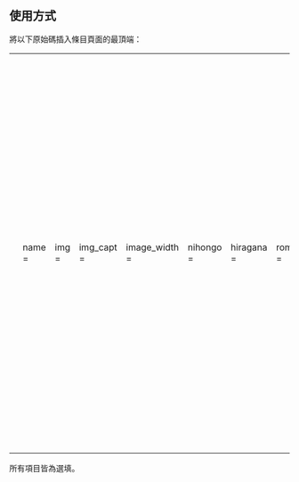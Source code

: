 <includeonly><!-- 在這裡加入模板的保護標識 --></includeonly><noinclude>{{template doc page viewed directly}}</noinclude>
==使用方式==
將以下原始碼插入條目頁面的最頂端：
{| 
|<small><pre>
{{神社
| name = 
| img = 
| img_capt = 
| image_width = 
| nihongo = 
| hiragana = 
| romaji = 
| kyujitai = 
| location = 
| god = 
| type = 
| struct = 
| open_year = 
| close_year = 
| title = 
| cere_date = 
}}</pre></small>
|<small><pre>

神社名稱（預設值為條目名稱）
圖片位置（例：FushimiInari Taisha Corridor-of-Torii.jpg）
圖片說明
圖片寬度（請使用 px 作為單位，預設值為 260px）
日語原名
神社的平假名
神社的羅馬拼音名，使用平文式羅馬字
神社使用日文舊字體時的名稱
所在地（日本的縣）
主要祭祀的神明
神社的社格（例：官幣大社、式內社 等）
本殿構造（本殿的建築構造或式樣，例如：雙流造、春日造 等）
創建日期（建議同時寫出西元與日本紀元）
拆毀日期（用於曾存在過的神社，建議西元與當地紀元並列）
札所等（靈場巡禮）
例祭（每年最重要慶典的日期）

</pre></small>
|}
所有項目皆為選填。
{{Buildings and structures infobox templates}}
<includeonly>{{Sandbox other||<!-- 本行下加入模板的分類，跨維基連結加入Wikidata（參見[[Wikipedia:Wikidata]]） -->
[[Category:神社|*]]
[[Category:宗教建筑信息框模板]]
[[Category:日本建筑模板]]
}}</includeonly>